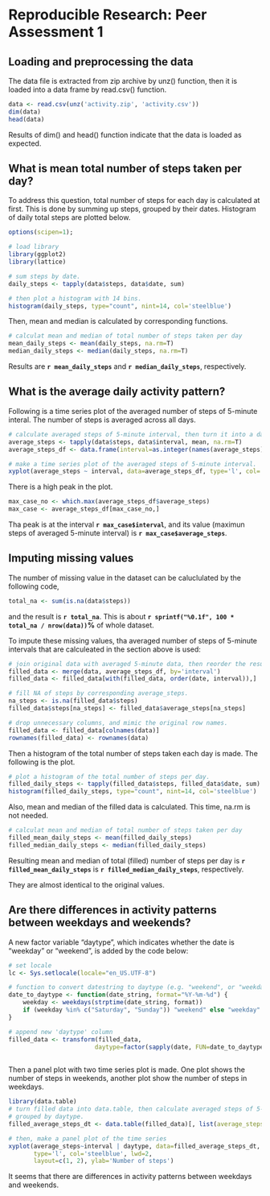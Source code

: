 # Reproducible Research: Peer Assessment 1


## Loading and preprocessing the data

The data file is extracted from zip archive by unz() function, then it is loaded into a data frame by read.csv() function.

```r
data <- read.csv(unz('activity.zip', 'activity.csv'))
dim(data)
head(data)
```

Results of dim() and head() function indicate that the data is loaded as expected.

## What is mean total number of steps taken per day?

To address this question, total number of steps for each day is calculated at first. This is done by summing up steps, grouped by their dates. Histogram of daily total steps are plotted below.

```r
options(scipen=1);

# load library
library(ggplot2)
library(lattice)

# sum steps by date.
daily_steps <- tapply(data$steps, data$date, sum)

# then plot a histogram with 14 bins.
histogram(daily_steps, type="count", nint=14, col='steelblue')
```

Then, mean and median is calculated by corresponding functions.

```r
# calculat mean and median of total number of steps taken per day
mean_daily_steps <- mean(daily_steps, na.rm=T)
median_daily_steps <- median(daily_steps, na.rm=T)

```

Results are **`r mean_daily_steps`** and **`r median_daily_steps`**, respectively.

## What is the average daily activity pattern?

Following is a time series plot of the averaged number of steps of 5-minute interal.
The number of steps is averaged across all days.


```r
# calculate averaged steps of 5-minute interval, then turn it into a data frame.
average_steps <- tapply(data$steps, data$interval, mean, na.rm=T)
average_steps_df <- data.frame(interval=as.integer(names(average_steps)), average_steps=as.numeric(average_steps))

# make a time series plot of the averaged steps of 5-minute interval.
xyplot(average_steps ~ interval, data=average_steps_df, type='l', col='steelblue', lwd=2)
```


There is a high peak in the plot.

```r

max_case_no <- which.max(average_steps_df$average_steps)
max_case <- average_steps_df[max_case_no,]

```

Tha peak is at the interval **`r max_case$interval`**, and its value (maximun steps of averaged 5-minute interval) is **`r max_case$average_steps`**.

## Imputing missing values

The number of missing value in the dataset can be caluclulated by the following code,

```r
total_na <- sum(is.na(data$steps))
```

and the result is **`r total_na`**. This is about **`r sprintf("%0.1f", 100 * total_na / nrow(data))`%** of whole dataset.

To impute these missing values, tha averaged number of steps of 5-minute intervals that are calculeated in the section above is used:

```r
# join original data with averaged 5-minute data, then reorder the result.
filled_data <- merge(data, average_steps_df, by='interval')
filled_data <- filled_data[with(filled_data, order(date, interval)),]

# fill NA of steps by corresponding average_steps.
na_steps <- is.na(filled_data$steps)
filled_data$steps[na_steps] <- filled_data$average_steps[na_steps]

# drop unnecessary columns, and mimic the original row names.
filled_data <- filled_data[colnames(data)]
rownames(filled_data) <- rownames(data)
```

Then a histogram of the total number of steps taken each day is made. The following is the plot.

```r
# plot a histogram of the total number of steps per day.
filled_daily_steps <- tapply(filled_data$steps, filled_data$date, sum)
histogram(filled_daily_steps, type="count", nint=14, col='steelblue')
```

Also, mean and median of the filled data is calculated.
This time, na.rm is not needed.

```r
# calculat mean and median of total number of steps taken per day
filled_mean_daily_steps <- mean(filled_daily_steps)
filled_median_daily_steps <- median(filled_daily_steps)
```

Resulting mean and median of total (filled) number of steps per day is **`r filled_mean_daily_steps`** is **`r filled_median_daily_steps`**, respectively.

They are almost identical to the original values.


## Are there differences in activity patterns between weekdays and weekends?

A new factor variable "daytype", which indicates whether the date is "weekday" or "weekend", is added by the code below:

```r
# set locale
lc <- Sys.setlocale(locale="en_US.UTF-8")

# function to convert datestring to daytype (e.g. "weekend", or "weekday")
date_to_daytype <- function(date_string, format="%Y-%m-%d") {
    weekday <- weekdays(strptime(date_string, format))
    if (weekday %in% c("Saturday", "Sunday")) "weekend" else "weekday"
}

# append new 'daytype' column
filled_data <- transform(filled_data,
                        daytype=factor(sapply(date, FUN=date_to_daytype, simplify=T, USE.NAMES=F)))
                                           
```

Then a panel plot with two time series plot is made. One plot shows the number of steps in weekends, another plot show the number of steps in weekdays.

```r
library(data.table)
# turn filled data into data.table, then calculate averaged steps of 5-minute interval,
# grouped by daytype.
filled_average_steps_dt <- data.table(filled_data)[, list(average_steps=mean(steps)), by=list(interval, daytype)]

# then, make a panel plot of the time series
xyplot(average_steps~interval | daytype, data=filled_average_steps_dt,
       type='l', col='steelblue', lwd=2,
       layout=c(1, 2), ylab='Number of steps')

```

It seems that there are differences in activity patterns between weekdays and weekends.

